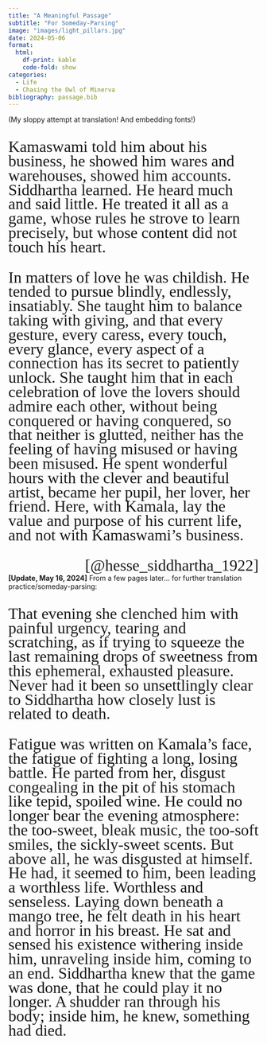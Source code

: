 ```yaml
---
title: "A Meaningful Passage"
subtitle: "For Someday-Parsing"
image: "images/light_pillars.jpg"
date: 2024-05-06
format:
  html:
    df-print: kable
    code-fold: show
categories:
  - Life
  - Chasing the Owl of Minerva
bibliography: passage.bib
---
```


```{=html}
<style>
.reenie-beanie-quote {
  font-family: "Reenie Beanie", cursive !important;
  font-weight: 500 !important;
  font-style: normal !important;
  font-size: 24pt !important;
  line-height: 1.8rem !important;
}
</style>
```

(My sloppy attempt at translation! And embedding fonts!)

::: {.reenie-beanie-quote}

Kamaswami told him about his business, he showed him wares and warehouses, showed him accounts. Siddhartha learned. He heard much and said little. He treated it all as a game, whose rules he strove to learn precisely, but whose content did not touch his heart.

In matters of love he was childish. He tended to pursue blindly, endlessly, insatiably. She taught him to balance taking with giving, and that every gesture, every caress, every touch, every glance, every aspect of a connection has its secret to patiently unlock. She taught him that in each celebration of love the lovers should admire each other, without being conquered or having conquered, so that neither is glutted, neither has the feeling of having misused or having been misused. He spent wonderful hours with the clever and beautiful artist, became her pupil, her lover, her friend. Here, with Kamala, lay the value and purpose of his current life, and not with Kamaswami's business.

<div style='float: right;'>[@hesse_siddhartha_1922]</div>

:::

<br>

**[Update, May 16, 2024]** From a few pages later... for further translation practice/someday-parsing:

::: {.reenie-beanie-quote}

That evening she clenched him with painful urgency, tearing and scratching, as if trying to squeeze the last remaining drops of sweetness from this ephemeral, exhausted pleasure. Never had it been so unsettlingly clear to Siddhartha how closely lust is related to death.

Fatigue was written on Kamala's face, the fatigue of fighting a long, losing battle. He parted from her, disgust congealing in the pit of his stomach like tepid, spoiled wine. He could no longer bear the evening atmosphere: the too-sweet, bleak music, the too-soft smiles, the sickly-sweet scents. But above all, he was disgusted at himself. He had, it seemed to him, been leading a worthless life. Worthless and senseless. Laying down beneath a mango tree, he felt death in his heart and horror in his breast. He sat and sensed his existence withering inside him, unraveling inside him, coming to an end. Siddhartha knew that the game was done, that he could play it no longer. A shudder ran through his body; inside him, he knew, something had died.

:::

::: {.hidden}

::: {#refs}
:::

:::